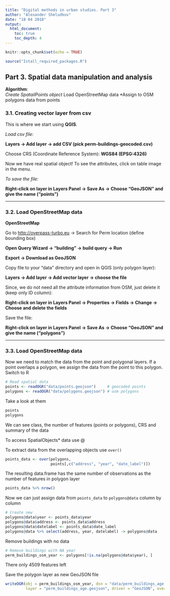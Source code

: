 ```yaml
---
title: "Digital methods in urban studies. Part 3"
author: "Alexander Sheludkov"
date: "18 04 2018"
output:
  html_document:
    toc: true
    toc_depth: 4
---
```


```r
knitr::opts_chunk$set(echo = TRUE)
```
```r
source("Istall_required_packages.R")
```

## Part 3. Spatial data manipulation and analysis

**Algorithm**:  
*Create SpatailPoints object 
*Load OpenStreetMap data
*Assign to OSM polygons data from points 

### 3.1. Creating vector layer from csv 

This is where we start using **QGIS**.  
  
*Load csv file*:  

**Layers -> Add layer -> add CSV (pick perm-buildings-geocoded.csv)**  

Choose CRS (Coordinate Reference System): **WGS84 (EPSG:4326)**  

Now we have real spatial object! To see the attributes, click on table image in the menu.  

*To save the file*:  

**Right-click on layer in Layers Panel -> Save As -> Choose “GeoJSON” and give the name (“points”)**

***

### 3.2. Load OpenStreetMap data  

**OpenStreetMap**  

Go to <http://overpass-turbo.eu> -> Search for Perm location (define bounding box)

**Open Query Wizard -> "building" -> build query -> Run**

**Export -> Download as GeoJSON**

Copy file to your "data" directory and open in QGIS (only polygon layer):

**Layers -> Add layer -> Add vector layer -> choose the file**  
  
Since, we do not need all the attribute information from OSM, just delete it (keep only ID column):

**Right-click on layer in Layers Panel -> Properties -> Fields -> Change -> Choose and delete the fields**  
  
Save the file:  

**Right-click on layer in Layers Panel -> Save As -> Choose “GeoJSON” and give the name (“polygons”)**

***

### 3.3. Load OpenStreetMap data  

Now we need to match the data from the point and polygonal layers. If a point overlaps a polygon, we assign the data from the point to this polygon.  
Switch to R  

```r
# Read spatial data
points <- readOGR("data/points.geojson")     # geocoded points
polygons <- readOGR("data/polygons.geojson") # osm polygons
```

Take a look at them
```r
points
polygons
```

We can see class, the number of features (points or polygons), CRS and summary of the data  
  
To access SpatialObjects* data use @  
  
To extract data from the overlapping objects use `over()`

```r
points_data <- over(polygons, 
                    points[,c("address", "year", "date_label")])
```

The resulting data.frame has the same number of observations as the number of features in polygon layer
```r
points_data %>% nrow()
```

Now we can just assign data from `points_data` to `polygons@data` column by column

```r
# Create new 
polygons@data$year <- points_data$year
polygons@data$address <- points_data$address
polygons@data$datelabel <- points_data$date_label
polygons@data %>% select(address, year, datelabel) -> polygons@data
```

Remove buildings with no data
```r
# Remove buildings with NA year
perm_buildings_osm_year <- polygons[!is.na(polygons@data$year), ]
```

There only 4509 features left  

Save the polygon layer as new GeoJSON file
```r
writeOGR(obj = perm_buildings_osm_year, dsn = "data/perm_buildings_age.geojson", 
         layer = "perm_buildings_age.geojson", driver = "GeoJSON", overwrite_layer = T)
```



